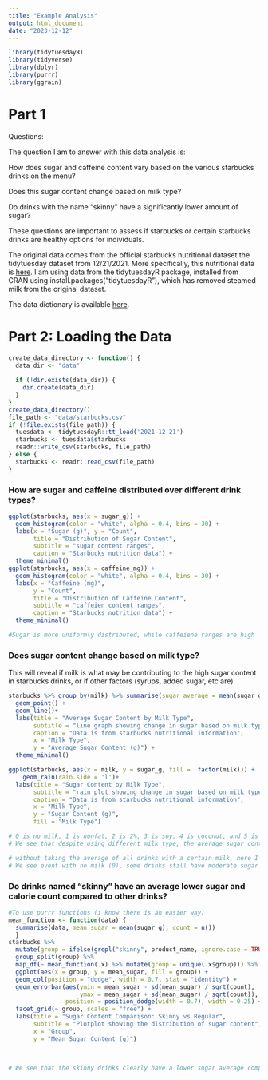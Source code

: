 ```yaml
---
title: "Example Analysis"
output: html_document
date: "2023-12-12"
---
```


```r
library(tidytuesdayR)
library(tidyverse)
library(dplyr)
library(purrr)
library(ggrain)
```

# Part 1

Questions:

The question I am to answer with this data analysis is:

How does sugar and caffeine content vary based on the various starbucks drinks on the menu?

Does this sugar content change based on milk type?

Do drinks with the name "skinny" have a significantly lower amount of sugar?

These questions are important to assess if starbucks or certain starbucks drinks are healthy options for individuals.

The original data comes from the official starbucks nutritional dataset the tidytuesday dataset from 12/21/2021. More specifically, this nutritional data is [here](https://stories.starbucks.com/uploads/2019/01/nutrition-1.pdf). I am using data from the tidytuesdayR package, installed from CRAN using install.packages("tidytuesdayR"), which has removed steamed milk from the original dataset.

The data dictionary is available [here](https://github.com/rfordatascience/tidytuesday/blob/master/data/2021/2021-12-21/readme.md).

# Part 2: Loading the Data

```r
create_data_directory <- function() {
  data_dir <- "data"
  
  if (!dir.exists(data_dir)) {
    dir.create(data_dir)
  }
}
create_data_directory()
file_path <- "data/starbucks.csv"
if (!file.exists(file_path)) {
  tuesdata <- tidytuesdayR::tt_load('2021-12-21')
  starbucks <- tuesdata$starbucks
  readr::write_csv(starbucks, file_path)
} else {
  starbucks <- readr::read_csv(file_path)
}
```

### How are sugar and caffeine distributed over different drink types?

```r
ggplot(starbucks, aes(x = sugar_g)) +
  geom_histogram(color = "white", alpha = 0.4, bins = 30) +
  labs(x = "Sugar (g)", y = "Count",
       title = "Distribution of Sugar Content",
       subtitle = "sugar content ranges",
       caption = "Starbucks nutrition data") +
  theme_minimal()
ggplot(starbucks, aes(x = caffeine_mg)) +
  geom_histogram(color = "white", alpha = 0.4, bins = 30) +
  labs(x = "Caffeine (mg)", 
       y = "Count",
       title = "Distribution of Caffeine Content",
       subtitle = "caffeien content ranges",
       caption = "Starbucks nutrition data") +
  theme_minimal()

#Sugar is more uniformly distributed, while caffeiene ranges are high
```

### Does sugar content change based on milk type?

This will reveal if milk is what may be contributing to the high sugar content in starbucks drinks, or if other factors (syrups, added sugar, etc are)

```r
starbucks %>% group_by(milk) %>% summarise(sugar_average = mean(sugar_g)) %>% ggplot(aes(x = milk, y = sugar_average, fill = milk)) +
  geom_point() +
  geom_line()+
  labs(title = "Average Sugar Content by Milk Type",
       subtitle = "line graph showing change in sugar based on milk type",
       caption = "Data is from starbucks nutritional information",
       x = "Milk Type",
       y = "Average Sugar Content (g)") +
  theme_minimal()

ggplot(starbucks, aes(x = milk, y = sugar_g, fill =  factor(milk))) +
    geom_rain(rain.side = 'l')+
  labs(title = "Sugar Content by Milk Type",
       subtitle = "rain plot showing change in sugar based on milk type",
       caption = "Data is from starbucks nutritional information",
       x = "Milk Type",
       y = "Sugar Content (g)",
       fill = "Milk Type")

# 0 is no milk, 1 is nonfat, 2 is 2%, 3 is soy, 4 is coconut, and 5 is whole milk
# We see that despite using different milk type, the average sugar content for drinks with specific milk types (aside from no milk) are all relatively close to one another. Thus, we can not assume that milk contributes in high sugar content, but need to assess this further by considering other factors or more rigorous testing.

# without taking the average of all drinks with a certain milk, here I am looking at each drink type (average) and individually facetted by milk type to get a better sense of the distribution
# We see event with no milk (0), some drinks still have moderate sugar content but more testing would be needed.
```

### Do drinks named "skinny" have an average lower sugar and calorie count compared to other drinks?

```r
#To use purrr functions (i know there is an easier way)
mean_function <- function(data) {
  summarise(data, mean_sugar = mean(sugar_g), count = n())
  }
starbucks %>%
  mutate(group = ifelse(grepl("skinny", product_name, ignore.case = TRUE), "Skinny", "Regular")) %>%
  group_split(group) %>%
  map_df(~ mean_function(.x) %>% mutate(group = unique(.x$group))) %>% 
  ggplot(aes(x = group, y = mean_sugar, fill = group)) +
  geom_col(position = "dodge", width = 0.7, stat = "identity") +
  geom_errorbar(aes(ymin = mean_sugar - sd(mean_sugar) / sqrt(count),
                    ymax = mean_sugar + sd(mean_sugar) / sqrt(count)),
                position = position_dodge(width = 0.7), width = 0.25) +
  facet_grid(~ group, scales = "free") +
  labs(title = "Sugar Content Comparison: Skinny vs Regular",
       subtitle = "Plotplot showing the distribution of sugar content",
       x = "Group",
       y = "Mean Sugar Content (g)")
  


# We see that the skinny drinks clearly have a lower sugar average compared to other drinks. However, it is important to note that there are only 18 skinny while the rest (1129) of the drinks are classified as regular. This definitely plays a role and further analysis of a smaller group of the regular drinks could be assessed. 

```
